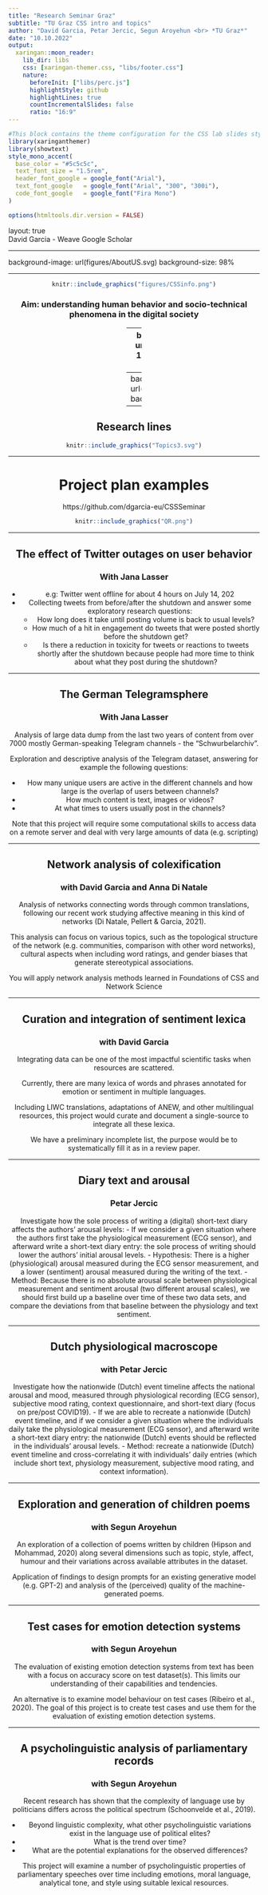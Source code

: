 ```yaml
---
title: "Research Seminar Graz"
subtitle: "TU Graz CSS intro and topics"
author: "David Garcia, Petar Jercic, Segun Aroyehun <br> *TU Graz*"
date: "10.10.2022"
output:
  xaringan::moon_reader:
    lib_dir: libs 
    css: [xaringan-themer.css, "libs/footer.css"]
    nature:
      beforeInit: ["libs/perc.js"]
      highlightStyle: github
      highlightLines: true
      countIncrementalSlides: false
      ratio: "16:9"
---
```


```r
#This block contains the theme configuration for the CSS lab slides style
library(xaringanthemer)
library(showtext)
style_mono_accent(
  base_color = "#5c5c5c",
  text_font_size = "1.5rem",
  header_font_google = google_font("Arial"),
  text_font_google   = google_font("Arial", "300", "300i"),
  code_font_google   = google_font("Fira Mono")
)
```

```r
options(htmltools.dir.version = FALSE)
```


layout: true
<div class="my-footer"><span>David Garcia - Weave Google Scholar</span></div> 

---

background-image: url(figures/AboutUS.svg)
background-size: 98%

---

<center>
```r
knitr::include_graphics("figures/CSSinfo.png")
```
### Aim: understanding human behavior and socio-technical phenomena in the digital society

---
background-image: url(figures/VennV2-1.svg)
background-size: 97%
---
background-image: url(figures/VennV2.svg)
background-size: 97%
---
## Research lines
```r
knitr::include_graphics("Topics3.svg")
```
---

# Project plan examples

https://github.com/dgarcia-eu/CSSSeminar


```r
knitr::include_graphics("QR.png")
```
---

## The effect of Twitter outages on user behavior 

### With Jana Lasser

- e.g: Twitter went offline for about 4 hours on July 14, 202
- Collecting tweets from before/after the shutdown and answer some exploratory research questions:
  - How long does it take until posting volume is back to usual levels? 
  - How much of a hit in engagement do tweets that were posted shortly before the shutdown get? 
  - Is there a reduction in toxicity for tweets or reactions to tweets shortly after the shutdown because people had more time to think about what they post during the shutdown?

---

## The German Telegramsphere 

### With Jana Lasser

Analysis of large data dump from the last two years of content from over 7000 mostly German-speaking Telegram channels - the "Schwurbelarchiv".

Exploration and descriptive analysis of the Telegram dataset, answering for example the following questions: 

- How many unique users are active in the different channels and how large is the overlap of users between channels? 
- How much content is text, images or videos? 
- At what times to users usually post in the channels? 

Note that this project will require some computational skills to access data on a remote server and deal with very large amounts of data (e.g. scripting)

---

## Network analysis of colexification 

### with David Garcia and Anna Di Natale

Analysis of networks connecting words through common translations, following our recent work studying affective meaning in this kind of networks (Di Natale, Pellert & Garcia, 2021). 

This analysis can focus on various topics, such as the topological structure of the network (e.g. communities, comparison with other word networks), cultural aspects when including word ratings, and gender biases that generate stereotypical associations.

You will apply network analysis methods learned in Foundations of CSS and Network Science

---

## Curation and integration of sentiment lexica

### with David Garcia

Integrating data can be one of the most impactful scientific tasks when resources are scattered. 

Currently, there are many lexica of words and phrases annotated for emotion or sentiment in multiple languages. 

Including LIWC translations, adaptations of ANEW, and other multilingual resources, this project would curate and document a single-source to integrate all these lexica.

We have a preliminary incomplete list, the purpose would be to systematically fill it as in a review paper.

---

## Diary text and arousal

### Petar Jercic

Investigate how the sole process of writing a (digital) short-text diary affects the authors' arousal levels:
- If we consider a given situation where the authors first take the physiological measurement (ECG sensor), and afterward write a short-text diary entry: the sole process of writing should lower the authors' initial arousal levels.
- Hypothesis: There is a higher (physiological) arousal measured during the ECG sensor measurement, and a lower (sentiment) arousal measured during the writing of the text.
- Method: Because there is no absolute arousal scale between physiological measurement and sentiment arousal (two different arousal scales), we should first build up a baseline over time of these two data sets, and compare the deviations from that baseline between the physiology and text sentiment.

---

## Dutch physiological macroscope 

### with Petar Jercic
Investigate how the nationwide (Dutch) event timeline affects the national arousal and mood, measured through physiological recording (ECG sensor), subjective mood rating, context questionnaire, and short-text diary (focus on pre/post COVID19).
- If we are able to recreate a nationwide (Dutch) event timeline, and if we consider a given situation where the individuals daily take the physiological measurement (ECG sensor), and afterward write a short-text diary entry: the nationwide (Dutch) events should be reflected in the individuals' arousal levels.
- Method: recreate a nationwide (Dutch) event timeline and cross-correlating it with individuals' daily entries (which include short text, physiology measurement, subjective mood rating, and context information).

---

## Exploration and generation of children poems

### with Segun Aroyehun                                           

An exploration of a collection of poems written by children (Hipson and Mohammad, 2020)  along several dimensions such as topic, style, affect, humour and their variations across available attributes in the dataset. 

Application of findings to design prompts for an existing generative model (e.g. GPT-2) and analysis of the (perceived) quality of the machine-generated poems. 

---

## Test cases for emotion detection systems
### with Segun Aroyehun
The evaluation of existing emotion detection systems from text has been with a focus on accuracy score on test dataset(s). This limits our understanding of their capabilities and tendencies.

An alternative is to examine model behaviour on test cases (Ribeiro et al., 2020). The goal of this project is to create test cases and use them for the evaluation of existing emotion detection systems. 

---

## A psycholinguistic analysis of parliamentary records
### with Segun Aroyehun

Recent research has shown that the complexity of language use by politicians differs across the political spectrum (Schoonvelde et al., 2019). 

- Beyond linguistic complexity, what other psycholinguistic variations exist in the language use of political elites? 
- What is the trend over time? 
- What are the potential explanations for the observed differences?  

This project will examine a number of psycholinguistic properties of parliamentary speeches over time including emotions, moral language, analytical tone, and style using suitable lexical resources.

